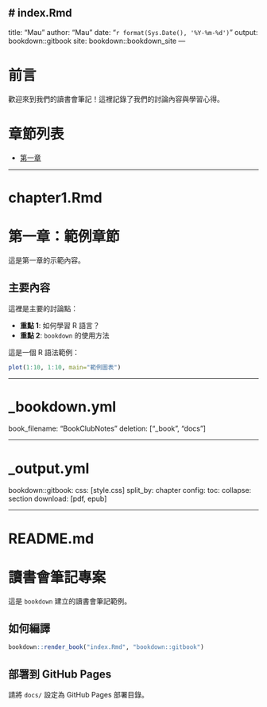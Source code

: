 # index.Rmd
---
title: "Mau"
author: "Mau"
date: "`r format(Sys.Date(), '%Y-%m-%d')`"
output: bookdown::gitbook
site: bookdown::bookdown_site
---


# 前言

歡迎來到我們的讀書會筆記！這裡記錄了我們的討論內容與學習心得。

# 章節列表
- [第一章](chapter1.html)

---

# chapter1.Rmd

# 第一章：範例章節

這是第一章的示範內容。

## 主要內容

這裡是主要的討論點：

- **重點 1**: 如何學習 R 語言？
- **重點 2**: `bookdown` 的使用方法

這是一個 R 語法範例：

```r
plot(1:10, 1:10, main="範例圖表")
```

---

# _bookdown.yml
book_filename: "BookClubNotes"
deletion: ["_book", "docs"]

---

# _output.yml
bookdown::gitbook:
  css: [style.css]
  split_by: chapter
  config:
    toc:
      collapse: section
    download: [pdf, epub]

---

# README.md
# 讀書會筆記專案

這是 `bookdown` 建立的讀書會筆記範例。

## 如何編譯

```r
bookdown::render_book("index.Rmd", "bookdown::gitbook")
```

## 部署到 GitHub Pages
請將 `docs/` 設定為 GitHub Pages 部署目錄。
